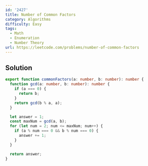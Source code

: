 ```yaml
---
id: '2427'
title: Number of Common Factors
category: Algorithms
difficulty: Easy
tags:
  - Math
  - Enumeration
  - Number Theory
url: https://leetcode.com/problems/number-of-common-factors
---
```


## Solution

```typescript filename="solution.ts" copy
export function commonFactors(a: number, b: number): number {
  function gcd(a: number, b: number): number {
    if (a === 0) {
      return b;
    }
    return gcd(b % a, a);
  }

  let answer = 1;
  const maxNum = gcd(a, b);
  for (let num = 2; num <= maxNum; num++) {
    if (a % num === 0 && b % num === 0) {
      answer += 1;
    }
  }

  return answer;
}
```
